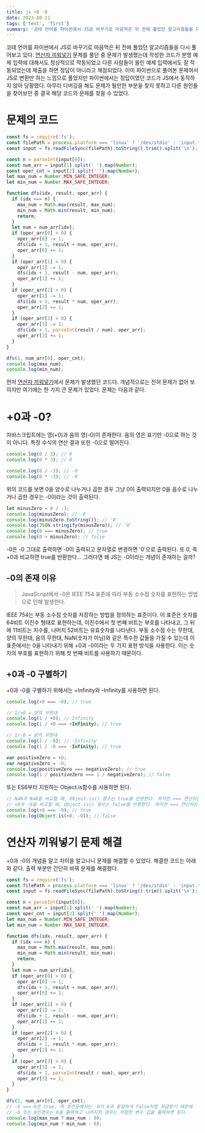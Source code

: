 ```yaml
---
title: js +0 -0
date: 2023-08-11
tags: ['test', 'first']
summary: '코테 언어를 파이썬에서 JS로 바꾸기로 마음먹은 뒤 전에 풀었던 알고리즘들을 다시 풀어보고 있다. 문제를 풀던 중 문제가 발생했는데 작성한 코드가 분명 예제 입력에 대해서도 정상적으로 작동되었고 다른 사람들이 올린 예제 입력에서도 잘 작동되었는데 제출을 하면 정답이 아니라고 채점되었다. 이미 파이썬으로 풀어본 문제여서 JS로 변환만 하는 느낌으로 풀었지만 파이썬에서는 정답이였던 코드가 JS에서 동작하지 않아 당황했다. 아무리 디버깅을 해도 문제가 될만한 부분을 찾지 못하고 다른 원인들을 찾아보던 중 결국 해당 코드의 문제를 찾을 수 있었다.'
---
```


코테 언어를 파이썬에서 JS로 바꾸기로 마음먹은 뒤 전에 풀었던 알고리즘들을 다시 풀어보고 있다. [연산자 끼워넣기](https://velog.io/@foxrain_gg/%EB%B0%B1%EC%A4%80BOJ-%EA%B2%BD%EC%9F%81%EC%A0%81-%EC%A0%84%EC%97%BC-egke4d8t) 문제를 풀던 중 문제가 발생했는데 작성한 코드가 분명 예제 입력에 대해서도 정상적으로 작동되었고 다른 사람들이 올린 예제 입력에서도 잘 작동되었는데 제출을 하면 정답이 아니라고 채점되었다. 이미 파이썬으로 풀어본 문제여서 JS로 변환만 하는 느낌으로 풀었지만 파이썬에서는 정답이였던 코드가 JS에서 동작하지 않아 당황했다. 아무리 디버깅을 해도 문제가 될만한 부분을 찾지 못하고 다른 원인들을 찾아보던 중 결국 해당 코드의 문제를 찾을 수 있었다.

# 문제의 코드

```javascript
const fs = require('fs');
const filePath = process.platform === 'linux' ? '/dev/stdin' : 'input.txt';
const input = fs.readFileSync(filePath).toString().trim().split('\n');

const n = parseInt(input[0]);
const num_arr = input[1].split(' ').map(Number);
const oper_cnt = input[2].split(' ').map(Number);
let max_num = Number.MIN_SAFE_INTEGER;
let min_num = Number.MAX_SAFE_INTEGER;

function dfs(idx, result, oper_arr) {
  if (idx === n) {
    max_num = Math.max(result, max_num);
    min_num = Math.min(result, min_num);
    return;
  }
  let num = num_arr[idx];
  if (oper_arr[0] > 0) {
    oper_arr[0] -= 1;
    dfs(idx + 1, result + num, oper_arr);
    oper_arr[0] += 1;
  }
  if (oper_arr[1] > 0) {
    oper_arr[1] -= 1;
    dfs(idx + 1, result - num, oper_arr);
    oper_arr[1] += 1;
  }
  if (oper_arr[2] > 0) {
    oper_arr[2] -= 1;
    dfs(idx + 1, result * num, oper_arr);
    oper_arr[2] += 1;
  }
  if (oper_arr[3] > 0) {
    oper_arr[3] -= 1;
    dfs(idx + 1, parseInt(result / num), oper_arr);
    oper_arr[3] += 1;
  }
}

dfs(1, num_arr[0], oper_cnt);
console.log(max_num);
console.log(min_num);
```

먼저 [연산자 끼워넣기](https://velog.io/@foxrain_gg/%EB%B0%B1%EC%A4%80BOJ-%EA%B2%BD%EC%9F%81%EC%A0%81-%EC%A0%84%EC%97%BC-egke4d8t)에서 문제가 발생했던 코드다. 개념적으로는 전혀 문제가 없어 보이지만 여기에는 한 가지 큰 문제가 있었다. 문제는 다음과 같다.

# +0과 -0?

자바스크립트에는 영(+0)과 음의 영(-0)이 존재한다.
음의 영은 표기만 -0으로 하는 것이 아니다. 특정 수식의 연산 결과 또한 -0으로 떨어진다.

```javascript
console.log(0 / 3); // 0
console.log(0 * 3); // 0

console.log(0 / -3); // -0
console.log(0 * -3); // -0
```

위의 코드를 보면 0을 양수로 나누거나 곱한 경우 그냥 0이 출력되지만 0을 음수로 나누거나 곱한 경우는 -0이라는 것이 출력된다.

```javascript
let minusZero = 0 / -3;
console.log(minusZero); // -0
console.log(minusZero.toString()); // '0'
console.log(JSON.stringify(minusZero)); // '0'
console.log(0 === minusZero); // true
console.log(0 > minusZero); // false
```

-0은 -0 그대로 출력하면 -0이 출력되고 문자열로 변경하면 '0'으로 출력된다. 또 0, 즉 +0과 비교하면 true를 반환한다...
그러다면 왜 JS는 -0이라는 개념이 존재하는 걸까?

## -0의 존재 이유

> JavaScript에서 -0은 IEEE 754 표준에 따라 부동 소수점 숫자를 표현하는 방법으로 인해 발생한다.

IEEE 754는 부동 소수점 숫자를 저장하는 방법을 정의하는 표준이다. 이 표준은 숫자를 64비트 이진수 형태로 표현하는데, 이진수에서 첫 번째 비트는 부호를 나타내고, 그 뒤에 11비트는 지수를, 나머지 52비트는 유효숫자를 나타낸다.
부동 소수점 수는 무한대, 양의 무한대, 음의 무한대, NaN(숫자가 아님)와 같은 특수한 값들을 가질 수 있는데 이 표준에서는 0을 나타내기 위해 +0과 -0이라는 두 가지 표현 방식을 사용한다. 이는 숫자의 부호를 표현하기 위해 첫 번째 비트를 사용하기 때문이다.

## +0과 -0 구별하기

+0과 -0을 구별하기 위해서는 +Infinity와 -Infinity를 사용하면 된다.

```javascript
console.log(+0 === -0); // true

// 1/+0 = 양의 무한대
console.log(1 / +0); // Infinity
console.log(1 / +0 === +Infinity); // true

// 1/-0 = 음의 무한대
console.log(1 / -0); // -Infinity
console.log(1 / -0 === -Infinity); // true

var positiveZero = +0;
var negativeZero = -0;
console.log(positiveZero === negativeZero); // true
console.log(1 / positiveZero === 1 / negativeZero); // false
```

또는 ES6부터 지원하는 Object.is함수를 사용하면 된다.

```javascript
// NaN과 NaN을 비교할 때, Object.is() 함수는 true를 반환한다. 하지만 === 연산자는 false를 반환한다.
// +0과 -0을 비교할 때, Object.is() 함수는 false를 반환한다. 하지만 === 연산자는 true를 반환한다.
console.log(+0 === -0); // true
console.log(Object.is(+0, -0)); // false
```

# 연산자 끼워넣기 문제 해결

+0과 -0의 개념을 알고 차이을 알고나니 문제를 해결할 수 있었다. 해결한 코드는 아래와 같다. 출력 부분만 간단히 바꿔 문제를 해결했다.

```javascript
const fs = require('fs');
const filePath = process.platform === 'linux' ? '/dev/stdin' : 'input.txt';
const input = fs.readFileSync(filePath).toString().trim().split('\n');

const n = parseInt(input[0]);
const num_arr = input[1].split(' ').map(Number);
const oper_cnt = input[2].split(' ').map(Number);
let max_num = Number.MIN_SAFE_INTEGER;
let min_num = Number.MAX_SAFE_INTEGER;

function dfs(idx, result, oper_arr) {
  if (idx === n) {
    max_num = Math.max(result, max_num);
    min_num = Math.min(result, min_num);
    return;
  }
  let num = num_arr[idx];
  if (oper_arr[0] > 0) {
    oper_arr[0] -= 1;
    dfs(idx + 1, result + num, oper_arr);
    oper_arr[0] += 1;
  }
  if (oper_arr[1] > 0) {
    oper_arr[1] -= 1;
    dfs(idx + 1, result - num, oper_arr);
    oper_arr[1] += 1;
  }
  if (oper_arr[2] > 0) {
    oper_arr[2] -= 1;
    dfs(idx + 1, result * num, oper_arr);
    oper_arr[2] += 1;
  }
  if (oper_arr[3] > 0) {
    oper_arr[3] -= 1;
    dfs(idx + 1, parseInt(result / num), oper_arr);
    oper_arr[3] += 1;
  }
}

dfs(1, num_arr[0], oper_cnt);
// -0 === 0은 true, 즉 조건문에서는 -0이 0과 동일하게 false처럼 취급받기 때문에
// -0 또는 0인경우는 0을 출력하고 나머지의 경우는 저장한 변수 값을 출력하면 된다.
console.log(max_num ? max_num : 0);
console.log(min_num ? min_num : 0);
```
